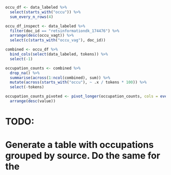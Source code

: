 ```r
occu_df <- data_labeled %>% 
  select(starts_with("occu")) %>% 
  sum_every_n_rows(4)
```

```r
occu_df_inspect <- data_labeled %>% 
  filter(doc_id == "retsinformationdk_174476") %>% 
  arrange(desc(occu_vagt)) %>% 
  select(c(starts_with("occu_vag"), doc_id))
```

```r
combined <- occu_df %>% 
  bind_cols(select(data_labeled, tokens)) %>% 
  select(-1)

occupation_counts <- combined %>% 
  drop_na() %>% 
  summarise(across(1:ncol(combined), sum)) %>% 
  mutate(across(starts_with("occu"), ~ .x / tokens * 100)) %>% 
  select(-tokens)

occupation_counts_pivoted <- pivot_longer(occupation_counts, cols = everything(), names_to = "occupation") %>% 
  arrange(desc(value))
```

# TODO:
# Generate a table with occupations grouped by source. Do the same for the 